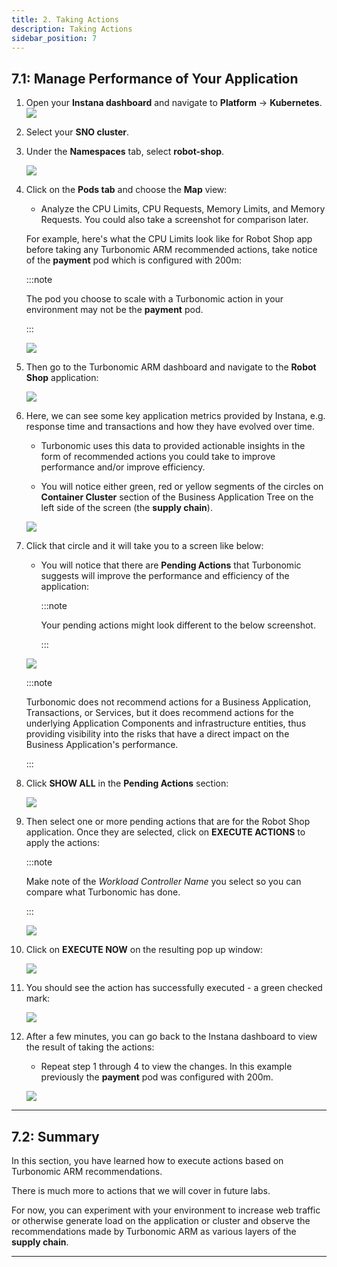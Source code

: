 ```yaml
---
title: 2. Taking Actions
description: Taking Actions
sidebar_position: 7
---
```


## 7.1: Manage Performance of Your Application

1. Open your **Instana dashboard** and navigate to **Platform** ->
   **Kubernetes**. ![](images/action-1.png)

1. Select your **SNO cluster**.

1. Under the **Namespaces** tab, select **robot-shop**.

   ![](images/action-2.png)

1. Click on the **Pods tab** and choose the **Map** view:

   - Analyze the CPU Limits, CPU Requests, Memory Limits, and Memory Requests.
     You could also take a screenshot for comparison later.

   For example, here's what the CPU Limits look like for Robot Shop app before
   taking any Turbonomic ARM recommended actions, take notice of the **payment**
   pod which is configured with 200m:

   :::note

   The pod you choose to scale with a Turbonomic action in your environment may
   not be the **payment** pod.

   :::

   ![](images/action-3.png)

1. Then go to the Turbonomic ARM dashboard and navigate to the **Robot Shop**
   application:

   ![](images/action-4.png)

1. Here, we can see some key application metrics provided by Instana, e.g.
   response time and transactions and how they have evolved over time.

   - Turbonomic uses this data to provided actionable insights in the form of
     recommended actions you could take to improve performance and/or improve
     efficiency.

   - You will notice either green, red or yellow segments of the circles on
     **Container Cluster** section of the Business Application Tree on the left
     side of the screen (the **supply chain**).

   ![](images/action-5.png)

1. Click that circle and it will take you to a screen like below:

   - You will notice that there are **Pending Actions** that Turbonomic suggests
     will improve the performance and efficiency of the application:

     :::note

     Your pending actions might look different to the below screenshot.

     :::

   ![](images/action-6.png)

   :::note

   Turbonomic does not recommend actions for a Business Application,
   Transactions, or Services, but it does recommend actions for the underlying
   Application Components and infrastructure entities, thus providing visibility
   into the risks that have a direct impact on the Business Application's
   performance.

   :::

1. Click **SHOW ALL** in the **Pending Actions** section:

   ![](images/action-7.png)

1. Then select one or more pending actions that are for the Robot Shop
   application. Once they are selected, click on **EXECUTE ACTIONS** to apply
   the actions:

   :::note

   Make note of the _Workload Controller Name_ you select so you can compare
   what Turbonomic has done.

   :::

   ![](images/action-8.png)

1. Click on **EXECUTE NOW** on the resulting pop up window:

   ![](images/action-9.png)

1. You should see the action has successfully executed - a green checked mark:

   ![](images/action-10.png)

1. After a few minutes, you can go back to the Instana dashboard to view the
   result of taking the actions:

   - Repeat step 1 through 4 to view the changes. In this example previously the
     **payment** pod was configured with 200m.

   ![](images/payment-increase.png)

---

## 7.2: Summary

In this section, you have learned how to execute actions based on Turbonomic ARM
recommendations.

There is much more to actions that we will cover in future labs.

For now, you can experiment with your environment to increase web traffic or
otherwise generate load on the application or cluster and observe the
recommendations made by Turbonomic ARM as various layers of the **supply
chain**.

---
